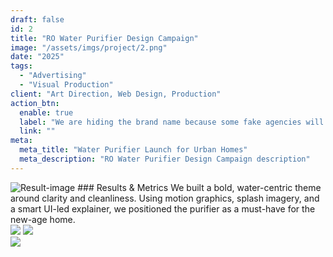 ---
draft: false
id: 2
title: "RO Water Purifier Design Campaign"
image: "/assets/imgs/project/2.png"
date: "2025"
tags:
  - "Advertising"
  - "Visual Production"
client: "Art Direction, Web Design, Production"
action_btn:
  enable: true
  label: "We are hiding the brand name because some fake agencies will approach our client and disturb their peace."
  link: ""
meta:
  meta_title: "Water Purifier Launch for Urban Homes"
  meta_description: "RO Water Purifier Design Campaign description"
---

<Statement title="Problem Statement" description="Consumers see water purifiers as boring appliances. We needed to shift that perception — presenting this RO system as an essential lifestyle product that blends modern tech with health-first aesthetics."/>
<img className="w-full" alt="Result-image" src="/assets/imgs/gallery/img-s-100.jpg" /> 
### Results & Metrics
We built a bold, water-centric theme around clarity and cleanliness. Using motion graphics, splash imagery, and a smart UI-led explainer, we positioned the purifier as a must-have for the new-age home.


<div className="font-primary mt-[33px]  grid grid-cols-1 md:grid-cols-4">
<ResultBox value="30% lower" title="CPC with lifestyle visuals vs. plain product shots"/>
<ResultBox value="3.2x ROAS" title="in campaign’s first 2 weeks"/>
<ResultBox value="60%" title=" increase in on-page engagement"/>
<ResultBox value="110%" title="increase in direct searches for branded keywords"/>
</div>

<div className="pt-[60px] xl:pt-[130px] grid grid-cols-2 gap-[10px] lg:gap-[30px]">
  <img src="/assets/imgs/gallery/img-s-101.jpg" className="object-cover w-full h-full"/>
  <img src="/assets/imgs/gallery/img-s-102.jpg" className="object-cover w-full h-full"/>
</div>
<img src="/assets/imgs/gallery/img-s-103.jpg" className="object-cover w-full h-full mt-[30px]"/>